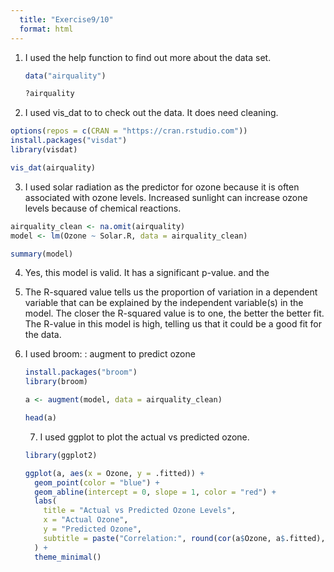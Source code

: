 ```yaml
---
  title: "Exercise9/10"
  format: html
---
```


1.  I used the help function to find out more about the data set.

    ```r
    data("airquality")

    ?airquality

    ```

2.  I used vis_dat to to check out the data. It does need cleaning.

```r
options(repos = c(CRAN = "https://cran.rstudio.com"))
install.packages("visdat")
library(visdat)

vis_dat(airquality)

```

3.  I used solar radiation as the predictor for ozone because it is often associated with ozone levels. Increased sunlight can increase ozone levels because of chemical reactions.

```r
airquality_clean <- na.omit(airquality)
model <- lm(Ozone ~ Solar.R, data = airquality_clean)

summary(model)

```

4.  Yes, this model is valid. It has a significant p-value. and the

5.  The R-squared value tells us the proportion of variation in a dependent variable that can be explained by the independent variable(s) in the model. The closer the R-squared value is to one, the better the better fit. The R-value in this model is high, telling us that it could be a good fit for the data.

6.  I used broom: : augment to predict ozone

    ```r

    install.packages("broom")
    library(broom)

    a <- augment(model, data = airquality_clean)

    head(a)

    ```

    7.  I used ggplot to plot the actual vs predicted ozone.

    ```r

    library(ggplot2)

    ggplot(a, aes(x = Ozone, y = .fitted)) +
      geom_point(color = "blue") + 
      geom_abline(intercept = 0, slope = 1, color = "red") +  
      labs(
        title = "Actual vs Predicted Ozone Levels",
        x = "Actual Ozone",
        y = "Predicted Ozone",
        subtitle = paste("Correlation:", round(cor(a$Ozone, a$.fitted), 2)) 
      ) +
      theme_minimal()





    ```

